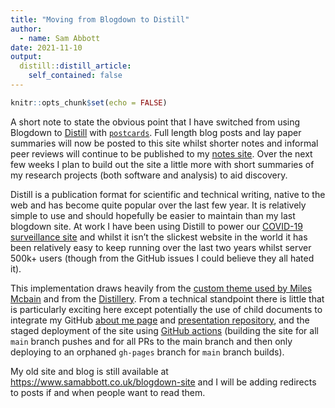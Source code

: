 ```yaml
---
title: "Moving from Blogdown to Distill"
author:
  - name: Sam Abbott
date: 2021-11-10
output:
  distill::distill_article:
    self_contained: false
---
```



```r
knitr::opts_chunk$set(echo = FALSE)
```

A short note to state the obvious point that I have switched from using Blogdown to [Distill](https://rstudio.github.io/distill/) with [`postcards`](https://github.com/seankross/postcards). Full length blog posts and lay paper summaries will now be posted to this site whilst shorter notes and informal peer reviews will continue to be published to my [notes site](https://notes.samabbott.co.uk). Over the next few weeks I plan to build out the site a little more with short summaries of my research projects (both software and analysis) to aid discovery.

Distill is a publication format for scientific and technical writing, native to the web and has become quite popular over the last few year. It is relatively simple to use and should hopefully be easier to maintain than my last blogdown site. At work I have been using Distill to power our [COVID-19 surveillance site](https://epiforecasts.io/covid) and whilst it isn't the slickest website in the world it has been relatively easy to keep running over the last two years whilst server 500k+ users (though from the GitHub issues I could believe they all hated it). 

This implementation draws heavily from the [custom theme used by Miles Mcbain](https://www.milesmcbain.com) and from the [Distillery](https://distillery.rbind.io). From a technical standpoint there is little that is particularly exciting here except potentially the use of child documents to integrate my GitHub [about me page](https://github.com/seabbs/seabbs.github.io/blob/main/about.Rmd#L21) and [presentation repository](https://github.com/seabbs/seabbs.github.io/blob/main/talks.Rmd#L7), and the staged deployment of the site using [GitHub actions](https://github.com/seabbs/seabbs.github.io/blob/main/.github/workflows/render-site.yaml) (building the site for all `main` branch pushes and for all PRs to the main branch and then only deploying to an orphaned `gh-pages` branch for `main` branch builds). 

My old site and blog is still available at [https://www.samabbott.co.uk/blogdown-site](https://www.samabbott.co.uk/blogdown-site) and I will be adding redirects to posts if and when people want to read them.

